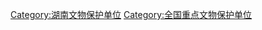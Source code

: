 {{catmore|湖南全国重点文物保护单位列表}}

{{DEFAULTSORT:Hunan湖南}}
[[Category:湖南文物保护单位|Category:湖南文物保护单位]]
[[Category:全国重点文物保护单位|Category:全国重点文物保护单位]]